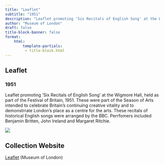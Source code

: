 ```yaml
---
title: "Leaflet"
subtitle: "1951"
description: "Leaflet promoting 'Six Recitals of English Song' at the Wigmore Hall, held as part of the Festival of Britain, 1951. These were part of the Season of Arts intended to celebrate Britain's continuing creative vitality and to demonstrrate London's place as a centre for the arts. These recitals of historical English songs were arranged by the BBC. Perrfomers included Benjamin Britten, John Ireland and Margaret Ritchie."
author: "Museum of London"
draft: false
title-block-banner: false
format:
    html:
        template-partials:
         - title-block.html
---
```

## Leaflet
### 1951
Leaflet promoting 'Six Recitals of English Song' at the Wigmore Hall, held as part of the Festival of Britain, 1951. These were part of the Season of Arts intended to celebrate Britain's continuing creative vitality and to demonstrrate London's place as a centre for the arts. These recitals of historical English songs were arranged by the BBC. Perrfomers included Benjamin Britten, John Ireland and Margaret Ritchie.

::: {.column-margin}
<img src="/full/400,/0/default.jpg">

:::

## Collection Website
<a href="https://collections.museumoflondon.org.uk/online/object/547186.html"/>Leaflet</a> (Museum of London)
